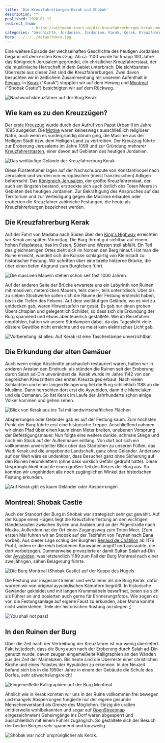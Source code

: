 ```yaml
---
title: 'Die Kreuzfahrerburgen Kerak und Shobak'
description: ""
published: 2020-01-12
redirect_from: 
            - https://wittmann-tours.de/die-kreuzfahrerburgen-kerak-und-shobak/
categories: "Geschichte, Jordanien, Jordanien, Karak, Kerak, Kreuzfahrer, Kreuzfahrerburg, Montreal, Shobak, Shobak Castle"
hero: ../../../defaultHero.jpg
---
```

Eine weitere Episode der wechselhaften Geschichte des heutigen Jordanien begann mit dem ersten Kreuzzug. Ab ca. 1100 wurde für knapp 100 Jahre das Königreich Jerusalem gegründet, ein christlicher Kreuzfahrerstaat, der die muslimische Herrschaft in dem Gebiet unterbrach. Die sichtbarsten Überreste aus dieser Zeit sind die Kreuzfahrerburgen. Zwei davon besuchten wir in zeitlichem Zusammenhang mit unserem Aufenthalt in [Feynan](http://wittmann-tours.de/feynan-nachhaltigkeit-in-der-wueste/). In [Kerak](https://de.wikipedia.org/wiki/Kerak) ("Karak") stoppten wir auf dem Hinweg und [Montreal](<https://de.wikipedia.org/wiki/Montreal_(Kreuzfahrerburg)>) ("Shobak Castle") besichtigten wir auf dem Rückweg.

![Nachwuchskreuzfahrer auf der Burg Kerak](http://wittmann-tours.de/wp-content/uploads/2019/11/CW-20180928-114057-3265-1024x683.jpg)

<!--more-->

## Wie kam es zu den Kreuzzügen?

Der [erste Kreuzzug](https://de.wikipedia.org/wiki/Kreuzzug#Erster_Kreuzzug_und_Entstehung_der_Kreuzfahrerstaaten) wurde durch den Aufruf von Papst Urban II im Jahre 1095 ausgelöst. Die [Motive](https://de.wikipedia.org/wiki/Kreuzzug#Motive_der_Kreuzritter_und_Situation_vor_den_Kreuzz%C3%BCgen) waren keineswegs ausschließlich religiöser Natur, auch wenn es vordergründig darum ging, die Muslime aus der Heiligen Stadt bzw. dem Heiligen Land zu vertreiben. Der Kreuzzug führte zur Eroberung Jerusalems im Jahre 1099 und zur Gründung mehrerer [Kreuzfahrerstaaten](https://de.wikipedia.org/wiki/Kreuzfahrerstaaten), einer davon auf Gebieten des heutigen Jordanien.

![Das weitläufige Gelände der Kreuzfahrerburg Kerak ](http://wittmann-tours.de/wp-content/uploads/2019/11/CW-20180928-113624-3262-1024x683.jpg)

Diese Fürstentümer lagen auf der Nachschubroute von Konstantinopel nach Jerusalem und wurden von europäischen (meist französischen) Adligen beherrscht. Das [Königreich Jerusalem](https://de.wikipedia.org/wiki/K%C3%B6nigreich_Jerusalem), der größte Kreuzfahrerstaat, der auch am längsten bestand, erstreckte sich auch östlich des Toten Meers in Gebieten des heutigen Jordanien. Zur Bekräftigung des Anspruches auf das Territorium und zur Verteidigung gegen die Muslime erbauten oder eroberten die Kreuzfahrer zahlreiche Festungen, die heute als Kreuzfahrerburgen bezeichnet werden.

## Die Kreuzfahrerburg Kerak

Auf der Fahrt von Madaba nach Süden über den [King's Highway](<https://de.wikipedia.org/wiki/K%C3%B6nigsstra%C3%9Fe_(Jordanien)>) erreichten wir Kerak am späten Vormittag. Die Burg thront gut sichtbar auf einem hohen Felsplateau, das im Osten, Süden und Westen steil abfällt. Ein Teil des gleichnamigen Ortes zieht sich im Norden den Berg hinauf. Hat man die Ruine erreicht, wandelt sich die Kulisse schlagartig von Kleinstadt zu historischer Festung. Wir schritten über eine breite hölzerne Brücke, die über einen tiefen Abgrund zum Burgfelsen führt.

![Die massiven Mauern stehen schon seit fast 1000 Jahren.](http://wittmann-tours.de/wp-content/uploads/2019/11/CW-20180928-105436-3233-1024x683.jpg)

Auf der anderen Seite der Brücke erwartete uns ein Labyrinth von Ruinen mit massiven, meterdicken Mauern, teils ober-, teils unterirdisch. Über bis zu sieben Stockwerke sollen sich die Räume der Festung erstreckt haben, bis in die Tiefen des Felsens. Auf dem weitläufigen Gelände, wo es viel zu entdecken gab, waren Hinweistafeln rar gesät. Es gab nur einen groben Übersichtsplan und gelegentlich Schilder, so dass sich die Erkundung der Burg spannend und etwas abenteuerlich gestaltete. Wie im Reiseführer empfohlen, hatten wir unsere Stirnlampen dabei, da das Tageslicht viele düstere Gewölbe nicht erreichte und es meist kein elektrisches Licht gab.

![Vorbereitung ist alles. Auf Kerak ist eine Taschenlampe unverzichtbar.](http://wittmann-tours.de/wp-content/uploads/2019/11/CW-20180928-112314-3246-HDR-1024x683.jpg)

## Die Erkundung der alten Gemäuer

Auch wenn einige Abschnitte anschaulich restauriert waren, hatten wir in anderen Arealen den Eindruck, als stünden die Ruinen seit der Eroberung durch Salah ad-Din unverändert da. Kerak wurde im Jahre 1142 von den siegreichen Kreuzrittern des ersten Kreuzzuges erbaut. Nach vielen Schlachten und einer langen Belagerung fiel die Burg schließlich 1188 an die Muslime. Dann herrschten dort erst die Ayyubiden, dann die Mameluken und die Osmanen. So hat Kerak im Laufe der Jahrhunderte schon einige Völker kommen und gehen sehen.

![Blick von Kerak aus ins Tal mit landwirtschaftlichen Flächen](http://wittmann-tours.de/wp-content/uploads/2019/11/CW-20180928-105621-3234-1024x683.jpg)

Absperrungen oder Geländer gab es auf der Festung kaum. Zum höchsten Punkt der Burg führte erst eine historische Treppe. Anschließend nahmen wir einen Pfad über einen kaum einen Meter breiten, unebenen Vorsprung der Befestigungsmauer. Nun folgte eine weitere dunkle, schmale Stiege und noch ein Stück auf der Außenmauer entlang. Von dort bot sich ein vollkommen unverstellter Blick über das Städtchen zu unseren Füßen, das Wadi Kerak und die umgebende Landschaft, ganz ohne Geländer. Anderswo auf der Welt wäre es undenkbar, dass Besucher ganz ohne Sicherung auf den Ruinen herumklettern (ohne dass wirklich Gefahr gedroht hätte). Diese Ursprünglichkeit machte einen großen Teil des Reizes der Burg aus. So konnten wir ungehindert alle noch zugänglichen Winkel der historischen Festung erkunden.

![Auf Kerak gibt es kaum Geländer oder Absperrungen.](http://wittmann-tours.de/wp-content/uploads/2019/11/CW-20180928-114328-3267-Edit-1024x683.jpg)

## Montreal: Shobak Castle

Auch der Standort der Burg in Shobak war strategisch sehr gut gewählt. Auf der Kuppe eines Hügels liegt die Kreuzfahrerfestung an den wichtigen Handelsrouten zwischen Syrien und Arabien und an der Pilgerstraße nach Mekka. Außerdem hat der Ort einen Zugangsweg zum Toten Meer. (Zum ersten Mal fuhren wir an Shobak auf der Taxifahrt von Feynan nach Dana vorbei). Aus dieser Lage schlug der Burgherr [Renaud de Châtillon](https://de.wikipedia.org/wiki/Renaud_de_Châtillon) ab 1176 Profit, indem er die reich beladenen Karawanen angriff und ausraubte, die dort vorbeizogen. Dummerweise provozierte er damit Sultan Salah ad-Din der [Ayyubiden](https://de.wikipedia.org/wiki/Ayyubiden), was letztendlich 1189 zum Fall der Burg Montreal nach einer zweijährigen, zähen Belagerung führte.

![Die Burg Montreal (Shobak Castle) auf der Kuppe des Hügels](http://wittmann-tours.de/wp-content/uploads/2019/11/CW-20181002-115745-0571-Edit-1024x683.jpg)

Die Festung war insgesamt kleiner und verfallener als die Burg Kerak, dafür wurden wir von original ayyubidischen Kämpfern begrüßt. In historische Gewänder gekleidet und mit langen Krummsäbeln bewaffnet, boten sie sich als Führer an und posierten auch gerne für Erinnerungsfotos. Wie zogen es vor, die Festungsanlage auf eigene Faust zu erkunden, aber Mona konnte nicht widerstehen, Teile der historischen Rüstung anzulegen ;)

![You shall not pass!](http://wittmann-tours.de/wp-content/uploads/2019/11/CW-20181002-110724-3580-1024x683.jpg)

## In den Ruinen der Burg

Über die Zeit nach der Vertreibung der Kreuzfahrer ist nur wenig überliefert. Fakt ist jedoch, dass die Burg auch nach der Eroberung durch Salah ad-Din genutzt wurde, davon zeugen eingemeißelte Kalligraphien an den Wänden aus der Zeit der Mameluken. Bis heute sind die Überreste einer christlichen Kirche und eines Palastes der Ayyubiden zu erkennen. In der Neuzeit befand sich bis in die 1950er Jahre in einem der Gebäude die Schule des Dorfes, sehr abwechslungsreich!

![Eingemeißelte Kalligraphien auf der Burg Montreal](http://wittmann-tours.de/wp-content/uploads/2019/11/CW-20181002-114439-0563-1024x683.jpg)

Ähnlich wie in Kerak konnten wir uns in der Ruine vollkommen frei bewegen und mangels Absperrungen fungierte nur der eigene gesunde Menschenverstand als Grenze des Möglichen. Einzig die uralten (mittlerweile wohlbekannten und sogar auf [OpenStreetmap](https://www.openstreetmap.org/way/246333760) eingezeichneten) Geheimgänge ins Dorf waren abgesperrt und ausschließlich mit einem Führer zugänglich. So gestaltete sich der Besuch der beiden Burgen sehr spannend und kurzweilig.

![Shobak war noch ursprünglicher als Kerak.](http://wittmann-tours.de/wp-content/uploads/2019/11/CW-20181002-111122-3581-1024x683.jpg)
